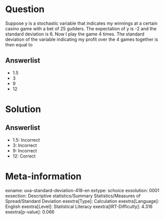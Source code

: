 Question
========

Suppose y is a stochastic variable that indicates my winnings at a certain casino game with a bet of 25 guilders. The expectation of y is -2 and the standard deviation is 6. Now I play the game 4 times. The standard deviation of the variable indicating my profit over the 4 games together is then equal to

Answerlist
----------

* 1.5
* 3
* 9
* 12

Solution
========

Answerlist
----------

* 1.5: Incorrect
* 3: Incorrect
* 9: Incorrect
* 12: Correct

Meta-information
================
exname: uva-standard-deviation-418-en
extype: schoice
exsolution: 0001
exsection: Descriptive statistics/Summary Statistics/Measures of Spread/Standard Deviation
exextra[Type]: Calculation
exextra[Language]: English
exextra[Level]: Statistical Literacy
exextra[IRT-Difficulty]: 4.316
exextra[p-value]: 0.066
